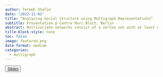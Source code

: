 ```yaml
---
author: Termeh Shafie
date: "2022-11-02"
title: “Analyzing Social Structure using Multigraph Representations”
subtitle: Presentation @ Centre Marc Bloch, Berlin
abstract: Multivariate networks consist of a vertex set with at least one type of edge between pairs of vertices and with numerical and/or qualitative attributes on the vertices and the edges. These networks provide a more accurate representation of social structure than univariate networks, but analysing them introduce technical and computational complexity. In this presentation, we consider exploratory and confirmatory analysis of multivariate networks represented as multigraphs. Multigraph data structure is described with examples of their natural appearance, together with a description of the possibility to obtain multigraphs using blocking, aggregation and scaling. Two random multigraph models are presented and several statistics under these models are derived. It is shown how these statistics can be used to analyse local and global network properties in order to convey important social phenomena and processes. Applications are used to illustrate the applicability of the presented approach, including when analysing the gendered inequalities in popular cinema by using dialogue networks. Moreover, some examples are provided on how to use the package ‘multigraphr’ in the statistical software R to perform the analysis.
title-block-style: none
toc: false
image: featured.png
date-format: medium
categories:
  - multigraph
---
```


<button type="button" class="btn btn-outline-success">
<a href="cmb_talk22.pdf" target="_blank">Slides</a></button>

